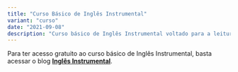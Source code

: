 ```yaml
---
title: "Curso Básico de Inglês Instrumental"
variant: "curso"
date: "2021-09-08"
description: "Curso básico de Inglês Instrumental voltado para a leitura e compreensão de textos"
---
```


[//]: # "06.09.2021 - Brasil pegando fogo por causa do idiota do
presidente incitando revolta para amanhã"
[//]: # "03.07.2022 - meu Xbox Series S chegou ontem!"

Para ter acesso gratuito ao curso básico de Inglês Instrumental, basta acessar o blog **[Inglês Instrumental](https://www.inglesinstrumental.blog.br/)**.
